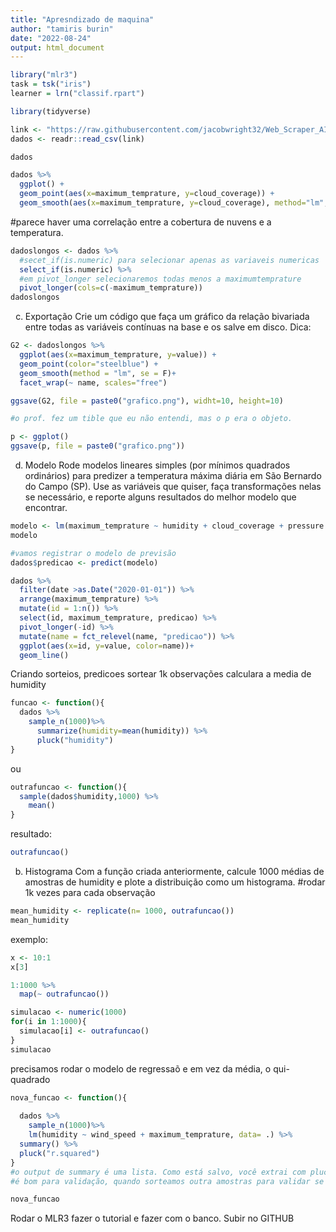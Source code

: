 ---
title: "Apresndizado de maquina"
author: "tamiris burin"
date: "2022-08-24"
output: html_document
---
```{r}
library("mlr3")
task = tsk("iris")
learner = lrn("classif.rpart")
```

```{r}
library(tidyverse)
```

```{r}
link <- "https://raw.githubusercontent.com/jacobwright32/Web_Scraper_AI_Core_Project/bb4865ae568e23ab8fadb6ea58cf117df2164ef3/web%20scraping/Cleaned%20Data/Brazil_Sao%20Bernardo%20Do%20Campo_Cleaned.csv"
dados <- readr::read_csv(link)
```

```{r}
dados

```

```{r}
dados %>% 
  ggplot() +
  geom_point(aes(x=maximum_temprature, y=cloud_coverage)) +
  geom_smooth(aes(x=maximum_temprature, y=cloud_coverage), method="lm", se=F)
```

#parece haver uma correlação entre a cobertura de nuvens e a temperatura.



```{r}
dadoslongos <- dados %>% 
  #secet_if(is.numeric) para selecionar apenas as variaveis numericas
  select_if(is.numeric) %>% 
  #em pivot_longer selecionaremos todas menos a maximumtemprature
  pivot_longer(cols=c(-maximum_temprature))
dadoslongos
```

c) Exportação
Crie um código que faça um gráfico da relação bivariada entre todas as variáveis contínuas na base e os salve em disco. Dica:
```{r}
G2 <- dadoslongos %>% 
  ggplot(aes(x=maximum_temprature, y=value)) +
  geom_point(color="steelblue") +
  geom_smooth(method = "lm", se = F)+
  facet_wrap(~ name, scales="free")

ggsave(G2, file = paste0("grafico.png"), widht=10, height=10)
```

```{r}
#o prof. fez um tible que eu não entendi, mas o p era o objeto.

p <- ggplot()
ggsave(p, file = paste0("grafico.png"))
```

d) Modelo
Rode modelos lineares simples (por mínimos quadrados ordinários) para predizer a temperatura máxima diária em São Bernardo do Campo (SP). Use as variáveis que quiser, faça transformações nelas se necessário, e reporte alguns resultados do melhor modelo que encontrar.
  
```{r}
modelo <- lm(maximum_temprature ~ humidity + cloud_coverage + pressure + minimum_temprature, data=dados)
modelo
```
  
```{r}
#vamos registrar o modelo de previsão
dados$predicao <- predict(modelo)
```


```{r, fig.height=6, fig.width=12}
dados %>% 
  filter(date >as.Date("2020-01-01")) %>% 
  arrange(maximum_temprature) %>% 
  mutate(id = 1:n()) %>% 
  select(id, maximum_temprature, predicao) %>% 
  pivot_longer(-id) %>% 
  mutate(name = fct_relevel(name, "predicao")) %>% 
  ggplot(aes(x=id, y=value, color=name))+
  geom_line()
```

Criando sorteios, predicoes
sortear 1k observações
calculara a media de humidity

```{r}
funcao <- function(){
  dados %>%  
    sample_n(1000)%>%
      summarize(humidity=mean(humidity)) %>% 
      pluck("humidity")
}
```

ou

```{r}
outrafuncao <- function(){
  sample(dados$humidity,1000) %>% 
    mean()
}
```

resultado:
```{r}
outrafuncao()
```

b) Histograma
Com a função criada anteriormente, calcule 1000 médias de amostras de humidity e plote a distribuição como um histograma.
#rodar 1k vezes para cada observação

```{r}
mean_humidity <- replicate(n= 1000, outrafuncao())
mean_humidity
```

exemplo:
```{r}
x <- 10:1
x[3]
```

```{r}
1:1000 %>% 
  map(~ outrafuncao())
```

```{r}
simulacao <- numeric(1000)
for(i in 1:1000){
  simulacao[i] <- outrafuncao()
}
simulacao
```

precisamos rodar o modelo de regressaõ e em vez da média, o qui-quadrado
```{r}
nova_funcao <- function(){
  
  dados %>%  
    sample_n(1000)%>%
    lm(humidity ~ wind_speed + maximum_temprature, data= .) %>% 
  summary() %>% 
  pluck("r.squared")
}
#o output de summary é uma lista. Como está salvo, você extrai com pluck essa distribuição do R quadrado.
#é bom para validação, quando sorteamos outra amostras para validar se o modelo é bom para isso.
```

```{r}
nova_funcao 
```

Rodar o MLR3
fazer o tutorial e fazer com o banco.
Subir no GITHUB















  
